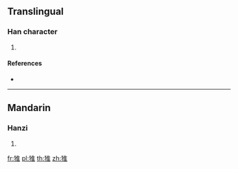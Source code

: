 {{character info/new}}
==Translingual==

===Han character===
{{Han char|rn=94|rad=犬|as=08|sn=11|four=|canj=KHOG}}

# {{defn|Han|sort=犬08}}

====References====
* {{Han ref|kx=0713.250|dkj=20497|hdz=21353.130|uh=731A|ud=29466}}

----

==Mandarin==

===Hanzi===
{{cmn-hanzi|pin=[[yá]] ([[ya2]])|wg=ya<sup>2</sup>}}

# {{defn|lang=cmn|sort=犬08}}

[[fr:猚]]
[[pl:猚]]
[[th:猚]]
[[zh:猚]]